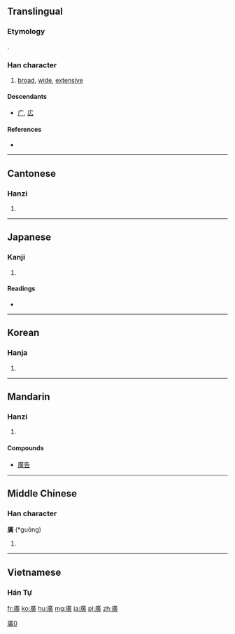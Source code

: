 {{also|广|広}}
==Translingual==
{{ja-forms|[[広]]|[[广]]|廣}}
===Etymology===
{{Han compound|广|黃|ls=psc|c1=s|c2=p}}.

===Han character===
{{Han char|rn=53|rad=广|as=12|sn=15|four=0028<sub>6</sub>|canj=戈廿中金 (ITLC)}}

# [[broad]], [[wide]], [[extensive]]

====Descendants====
* [[广]], [[広]]

====References====
* {{Han ref|kx=0351.030|dkj=09493|dj=0663.010|hdz=20897.040|uh=5EE3|ud=24291|bh=BC73|bd=48243}}

----

==Cantonese==

===Hanzi===
{{yue-hanzi|jyut=|y=gwong2|sim=广}}

# {{defn|lang=yue|sort=广12}}

----

==Japanese==

===Kanji===
{{ja-kanji|grade=|rs=广12}}

# {{defn|lang=ja|sort=广12}}

====Readings====
* {{ja-readings|on=[[こう]] (kō)|kun=[[ひろい]] (hiroi), [[ひろば]] (hiroba), [[ひろめる]] (hiromeru)}}

----

==Korean==

===Hanja===
{{ko-hanja|hangeul=광|eumhun=넓을|rv=gwang|mr=kwang}}

# {{defn|lang=ko|sort=广12}}

----

==Mandarin==

===Hanzi===
{{cmn-hanzi|sim=广|pin=[[guǎng]] ([[guang3]])|wg=kuang<sup>3</sup>}}

# {{defn|lang=cmn|sort=广12}}

====Compounds====
* [[廣告]]

----

==Middle Chinese==

===Han character===
'''廣''' (*guɑ̌ng)<!--asterisk indicates that this is a reconstructed pronunciation--><!--Unihan gives the vowel as ɑ rather than a; are they different?-->

# {{defn|Middle Chinese|sort=广12}}

----

==Vietnamese==

===Hán Tự===
{{rfc-header|Hán Tự|lang=vi}}
{{vi-hantu|[[quảng]], [[quẳng]], [[quãng]], [[rộng]]|rs=广12}}

[[Category:CJKV characters simplified differently in Japan and China|廣0]]

[[fr:廣]]
[[ko:廣]]
[[hu:廣]]
[[mg:廣]]
[[ja:廣]]
[[pl:廣]]
[[zh:廣]]